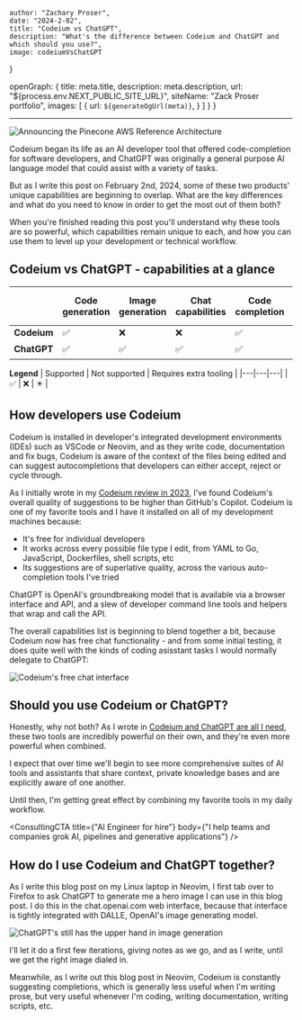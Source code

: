 


    author: "Zachary Proser", 
    date: "2024-2-02",
    title: "Codeium vs ChatGPT", 
    description: "What's the difference between Codeium and ChatGPT and which should you use?",
    image: codeiumVsChatGPT 
}

  openGraph: {
    title: meta.title,
    description: meta.description,
    url: "${process.env.NEXT_PUBLIC_SITE_URL}", 
    siteName: "Zack Proser portfolio",
    images: [
      {
        url: `${generateOgUrl(meta)}`,
      }
    ]
  }
}


--- 

<Image src={meta.image} alt="Announcing the Pinecone AWS Reference Architecture"/>

Codeium began its life as an AI developer tool that offered code-completion for software developers, and 
ChatGPT was originally a general purpose AI language model that could assist with a variety of tasks. 

But as I write this post on February 2nd, 2024, some of these two products' unique capabilities are beginning to 
overlap. What are the key differences and what do you need to know in order to get the most out of them both? 

When you're finished reading this post you'll understand why these tools are so powerful, which capabilities remain unique to each, 
and how you can use them to level up your development or technical workflow.

## Codeium vs ChatGPT - capabilities at a glance 


|   | Code generation  | Image generation  | Chat capabilities  | Code completion  | General purpose chat | Runs in IDEs |
|---|---|---|---|---|---|---|
| **Codeium**  | ✅ | ❌ | ❌ | ✅ | ❌ | ✅ |
| **ChatGPT**  | ✅ | ✅ | ✅ | ✅ | ✅ | ✴️  |

**Legend**
| Supported | Not supported | Requires extra tooling |
|---|---|---|
|    ✅    | ❌ | ✴️  |

## How developers use Codeium

Codeium is installed in developer's integrated development environments (IDEs) such as VSCode or Neovim, and 
as they write code, documentation and fix bugs, Codeium is aware of the context of the files being edited and can suggest autocompletions that developers can either accept, 
reject or cycle through. 

As I initially wrote in my [Codeium review in 2023](/blog/codeium-review), I've found Codeium's overall quality of suggestions to be higher than GitHub's Copilot. Codeium is one 
of my favorite tools and I have it installed on all of my development machines because: 
 
* It's free for individual developers
* It works across every possible file type I edit, from YAML to Go, JavaScript, Dockerfiles, shell scripts, etc
* Its suggestions are of superlative quality, across the various auto-completion tools I've tried

ChatGPT is OpenAI's groundbreaking model that is available via a browser interface and API, and a slew of 
developer command line tools and helpers that wrap and call the API. 

The overall capabilities list is beginning to blend together a bit, because Codeium now has free chat functionality - and from some initial testing, it does quite well with the kinds of 
coding asisstant tasks I would normally delegate to ChatGPT: 

<Image src={codeiumChat} alt="Codeium's free chat interface" />

## Should you use Codeium or ChatGPT?

Honestly, why not both? As I wrote in [Codeium and ChatGPT are all I need](/blog/chatgpt-4-and-codeium-are-my-favorite-stack), these two tools are incredibly powerful on their own, 
and they're even more powerful when combined.

I expect that over time we'll begin to see more comprehensive suites of AI tools and assistants that share context, 
private knowledge bases and are explicitly aware of one another. 

Until then, I'm getting great effect by combining my favorite tools in my daily workflow.

<ConsultingCTA 
  title={"AI Engineer for hire"} 
  body={"I help teams and companies grok AI, pipelines and generative applications"}
/>

## How do I use Codeium and ChatGPT together? 

As I write this blog post on my Linux laptop in Neovim, I first tab over to Firefox to ask ChatGPT to generate me a hero image I can use in this blog post. I do this in the chat.openai.com 
web interface, because that interface is tightly integrated with DALLE, OpenAI's image generating model. 

<Image src={chatGPTDALLE} alt="ChatGPT's still has the upper hand in image generation" />

I'll let it do a first few iterations, giving notes as we go, and as I write, until we 
get the right image dialed in. 

Meanwhile, as I write out this blog post in Neovim, Codeium is constantly suggesting completions, which is generally less useful when I'm writing prose, but very useful whenever I'm coding, writing 
documentation, writing scripts, etc. 

